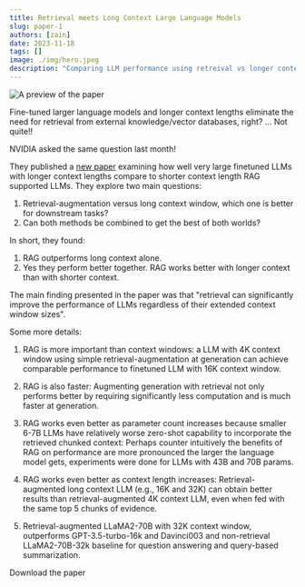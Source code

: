 ```yaml
---
title: Retrieval meets Long Context Large Language Models
slug: paper-1
authors: [zain]
date: 2023-11-18
tags: []
image: ./img/hero.jpeg
description: "Comparing LLM performance using retreival vs longer context lengths."
---
```


![A preview of the paper](./img/hero.jpeg)

<!-- truncate -->


Fine-tuned larger language models and longer context lengths eliminate the need for retrieval from external knowledge/vector databases, right? ... Not quite!!

NVIDIA asked the same question last month! 

They published a [new paper](https://arxiv.org/abs/2310.03025) examining how well very large finetuned LLMs with longer context lengths compare to shorter context length RAG supported LLMs. They explore two main questions:

1. Retrieval-augmentation versus long context window, which one is better for downstream tasks?
2. Can both methods be combined to get the best of both worlds?

In short, they found:

1. RAG outperforms long context alone.
2. Yes they perform better together. RAG works better with longer context than with shorter context.

The main finding presented in the paper was that "retrieval can significantly improve the performance of LLMs regardless of their extended context window sizes". 

Some more details: 
1. RAG is more important than context windows: a LLM with 4K context window using simple retrieval-augmentation at generation can achieve comparable performance to finetuned LLM with 16K context window.

2. RAG is also faster: Augmenting generation with retrieval not only performs better by requiring significantly less computation and is much faster at generation.

3. RAG works even better as parameter count increases because smaller 6-7B LLMs have relatively worse zero-shot capability to incorporate the retrieved chunked context: Perhaps counter intuitively the benefits of RAG on performance are more pronounced the larger the language model gets, experiments were done for LLMs with 43B and 70B params.

4. RAG works even better as context length increases: Retrieval-augmented long context LLM (e.g., 16K and 32K) can obtain better results than retrieval-augmented 4K context LLM, even when fed with the same top 5 chunks of evidence.

5. Retrieval-augmented LLaMA2-70B with 32K context window, outperforms GPT-3.5-turbo-16k and Davinci003 and non-retrieval LLaMA2-70B-32k baseline for question answering and query-based summarization.

<p>
  <DownloadButton link={require('./download/2310.03025.pdf').default}>Download the paper</DownloadButton>
</p>


<!-- We could create a specific template for Paper Review's -->

<WhatNext />
